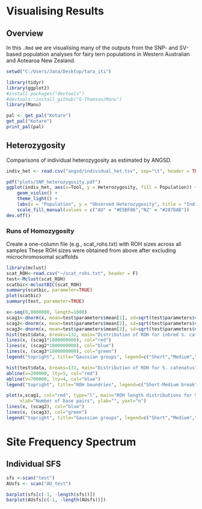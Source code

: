 # Visualising Results
## Overview
In this `.Rmd` we are visualising many of the outputs from the SNP- and SV-based population analyses for fairy tern populations in Western Australian and Aotearoa New Zealand.   
```r
setwd("C:/Users/Jana/Desktop/tara_iti")

library(tidyr)
library(ggplot2)
#install.packages("devtools")
#devtools::install_github("G-Thomson/Manu")
library(Manu)

pal <- get_pal("Kotare")
get_pal("Kotare")
print_pal(pal)
```
## Heterozygosity
Comparisons of individual heterozygosity as estimated by ANGSD.  
```r
indiv_het <- read.csv("angsd/individual_het.tsv", sep="\t", header = TRUE)

pdf("plots/SNP_heterozygosity.pdf")
ggplot(indiv_het, aes(x=Tool, y = Heterozygosity, fill = Population)) +
    geom_violin() +
    theme_light() +
    labs(x = "Population", y = "Observed Heterozygosity", title = "Individual Heterozygosity") +
    scale_fill_manual(values = c("AU" = "#E5BF86","NZ" = "#287DAB")) 
dev.off()
```

### Runs of Homozygosity
Create a one-column file (e.g., scat_rohs.txt) with ROH sizes across all samples
These ROH sizes were obtained from above after excluding microchromosomal scaffolds
```r
library(mclust)
scat_ROH<-read.csv("~/scat_rohs.txt", header = F)
test<-Mclust(scat_ROH)
scatbic<-mclustBIC(scat_ROH)
summary(scatbic, parameter=TRUE)
plot(scatbic)
summary(test, parameter=TRUE)

x<-seq(0,8000000, length=1000)
scag1<-dnorm(x, mean=test$parameters$mean[1], sd=sqrt(test$parameters$variance$sigmasq[1]))
scag2<-dnorm(x, mean=test$parameters$mean[2], sd=sqrt(test$parameters$variance$sigmasq[2]))
scag3<-dnorm(x, mean=test$parameters$mean[3], sd=sqrt(test$parameters$variance$sigmasq[3]))
hist(test$data, breaks=132, main="Distribution of ROH for inbred S. catenatus", xlab="Number of base pairs")
lines(x, (scag1*1800000000), col="red")
lines(x, (scag2*1800000000), col="blue")
lines(x, (scag3*1800000000), col="green")
legend("topright", title="Gaussian groups", legend=c("Short","Medium","Long"), lty=c(1,1,1), col=c("red", "blue", "green"))

hist(test$data, breaks=132, main="Distribution of ROH for S. catenatus", xlab="Number of base pairs")
abline(v=200000, lty=5, col="red")
abline(v=700000, lty=4, col="blue")
legend("topright", title="ROH boundries", legend=c("Short-Medium break","Medium-Long break"), lty=c(5,4), col=c("red", "blue"))

plot(x,scag1, col="red", type="l", main="ROH length distributions for S. catenatus",
     xlab="Number of base pairs", ylab="", yaxt="n")
lines(x, (scag2), col="blue")
lines(x, (scag3), col="green")
legend("topright", title="Gaussian groups", legend=c("Short","Medium","Long"), lty=c(1,1,1), col=c("red", "blue", "green"))
```

# Site Frequency Spectrum
## Individual SFS
```r
sfs <-scan("test")
AUsfs <- scan("AU_test")

barplot(sfs[c(-1, -length(sfs))])
barplot(AUsfs[c(-1, -length(AUsfs))])
```